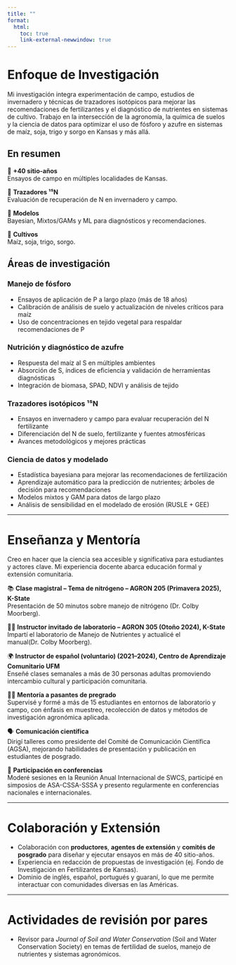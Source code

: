 ```yaml
---
title: ""
format:
  html:
    toc: true
    link-external-newwindow: true
---
```


# Enfoque de Investigación

Mi investigación integra experimentación de campo, estudios de invernadero y técnicas de trazadores isotópicos para mejorar las recomendaciones de fertilizantes y el diagnóstico de nutrientes en sistemas de cultivo. Trabajo en la intersección de la agronomía, la química de suelos y la ciencia de datos para optimizar el uso de fósforo y azufre en sistemas de maíz, soja, trigo y sorgo en Kansas y más allá.

## En resumen
:::: {.grid}
::: {.g-col-12 .g-col-md-6 .g-col-lg-3}
::: {.callout}
📍 **+40 sitio-años**  
Ensayos de campo en múltiples localidades de Kansas.
:::
:::

::: {.g-col-12 .g-col-md-6 .g-col-lg-3}
::: {.callout}
🧪 **Trazadores ¹⁵N**  
Evaluación de recuperación de N en invernadero y campo.
:::
:::

::: {.g-col-12 .g-col-md-6 .g-col-lg-3}
::: {.callout}
🧮 **Modelos**  
Bayesian, Mixtos/GAMs y ML para diagnósticos y recomendaciones.
:::
:::

::: {.g-col-12 .g-col-md-6 .g-col-lg-3}
::: {.callout}
🌾 **Cultivos**  
Maíz, soja, trigo, sorgo.
:::
:::
::::

## Áreas de investigación

::: {.panel-tabset}
### Manejo de fósforo
- Ensayos de aplicación de P a largo plazo (más de 18 años)  
- Calibración de análisis de suelo y actualización de niveles críticos para maíz  
- Uso de concentraciones en tejido vegetal para respaldar recomendaciones de P  

### Nutrición y diagnóstico de azufre
- Respuesta del maíz al S en múltiples ambientes  
- Absorción de S, índices de eficiencia y validación de herramientas diagnósticas  
- Integración de biomasa, SPAD, NDVI y análisis de tejido  

### Trazadores isotópicos ¹⁵N
- Ensayos en invernadero y campo para evaluar recuperación del N fertilizante  
- Diferenciación del N de suelo, fertilizante y fuentes atmosféricas  
- Avances metodológicos y mejores prácticas  

### Ciencia de datos y modelado
- Estadística bayesiana para mejorar las recomendaciones de fertilización  
- Aprendizaje automático para la predicción de nutrientes; árboles de decisión para recomendaciones  
- Modelos mixtos y GAM para datos de largo plazo  
- Análisis de sensibilidad en el modelado de erosión (RUSLE + GEE)
:::

---

# Enseñanza y Mentoría

Creo en hacer que la ciencia sea accesible y significativa para estudiantes y actores clave. Mi experiencia docente abarca educación formal y extensión comunitaria.

:::: {.grid}
::: {.g-col-6}
::: {.callout}
📚 **Clase magistral – Tema de nitrógeno – AGRON 205 (Primavera 2025), K-State**  
Presentación de 50 minutos sobre manejo de nitrógeno (Dr. Colby Moorberg).
:::
:::

::: {.g-col-6}
::: {.callout}
👩‍🏫 **Instructor invitado de laboratorio – AGRON 305 (Otoño 2024), K-State**  
Impartí el laboratorio de Manejo de Nutrientes y actualicé el manual(Dr. Colby Moorberg).
:::
:::

::: {.g-col-6}
::: {.callout}
🌍 **Instructor de español (voluntario) (2021–2024), Centro de Aprendizaje Comunitario UFM**  
Enseñé clases semanales a más de 30 personas adultas promoviendo intercambio cultural y participación comunitaria.
:::
:::

::: {.g-col-6}
::: {.callout}
🧑‍🔬 **Mentoría a pasantes de pregrado**  
Supervisé y formé a más de 15 estudiantes en entornos de laboratorio y campo, con énfasis en muestreo, recolección de datos y métodos de investigación agronómica aplicada.
:::
:::
::: {.g-col-6}
::: {.callout}
🗣️ **Comunicación científica**  
Dirigí talleres como presidente del Comité de Comunicación Científica (AGSA), mejorando habilidades de presentación y publicación en estudiantes de posgrado.
:::
:::
::: {.g-col-6}
::: {.callout}
🎤 **Participación en conferencias**  
Moderé sesiones en la Reunión Anual Internacional de SWCS, participé en simposios de ASA-CSSA-SSSA y presento regularmente en conferencias nacionales e internacionales.
:::
:::
::::

---

# Colaboración y Extensión

- Colaboración con **productores**, **agentes de extensión** y **comités de posgrado** para diseñar y ejecutar ensayos en más de 40 sitio-años.  
- Experiencia en redacción de propuestas de investigación (ej. Fondo de Investigación en Fertilizantes de Kansas).  
- Dominio de inglés, español, portugués y guaraní, lo que me permite interactuar con comunidades diversas en las Américas.

---

# Actividades de revisión por pares

- Revisor para *Journal of Soil and Water Conservation* (Soil and Water Conservation Society) en temas de fertilidad de suelos, manejo de nutrientes y sistemas agronómicos.


